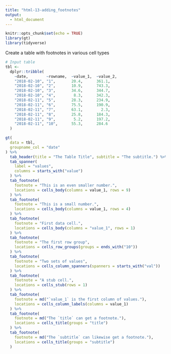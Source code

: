 ```yaml
---
title: "html-13-adding_footnotes"
output:
  - html_document
---
```


```r
knitr::opts_chunk$set(echo = TRUE)
library(gt)
library(tidyverse)
```

Create a table with footnotes in various cell types

```r
# Input table
tbl <-
  dplyr::tribble(
    ~date,        ~rowname,  ~value_1,  ~value_2,
    "2018-02-10", "1",       20.4,      361.1,
    "2018-02-10", "2",       10.9,      743.3,
    "2018-02-10", "3",       34.6,      344.7,
    "2018-02-10", "4",        8.3,      342.3,
    "2018-02-11", "5",       28.3,      234.9,
    "2018-02-11", "6",       75.5,      190.9,
    "2018-02-11", "7",       63.1,        2.3,
    "2018-02-11", "8",       25.8,      184.3,
    "2018-02-11", "9",        5.2,      197.2,
    "2018-02-11", "10",      55.3,      284.6
  )
```

```r
gt(
  data = tbl,
  groupname_col = "date"
) %>%
  tab_header(title = "The Table Title", subtitle = "The subtitle.") %>%
  tab_spanner(
    label = "values",
    columns = starts_with("value")
  ) %>%
  tab_footnote(
    footnote = "This is an even smaller number.",
    locations = cells_body(columns = value_1, rows = 9)
  ) %>%
  tab_footnote(
    footnote = "This is a small number.",
    locations = cells_body(columns = value_1, rows = 4)
  ) %>%
  tab_footnote(
    footnote = "First data cell.",
    locations = cells_body(columns = "value_1", rows = 1)
  ) %>%
  tab_footnote(
    footnote = "The first row group",
    locations = cells_row_groups(groups = ends_with("10"))
  ) %>%
  tab_footnote(
    footnote = "Two sets of values",
    locations = cells_column_spanners(spanners = starts_with("val"))
  ) %>%
  tab_footnote(
    footnote = "A stub cell.",
    locations = cells_stub(rows = 1)
  ) %>%
  tab_footnote(
    footnote = md("`value_1` is the first column of values."),
    locations = cells_column_labels(columns = value_1)
  ) %>%
  tab_footnote(
    footnote = md("The `title` can get a footnote."),
    locations = cells_title(groups = "title")
  ) %>%
  tab_footnote(
    footnote = md("The `subtitle` can likewise get a footnote."),
    locations = cells_title(groups = "subtitle")
  )
```
